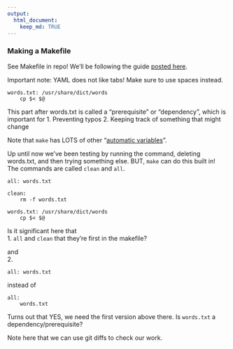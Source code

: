 ```yaml
---
output: 
  html_document:
    keep_md: TRUE
---
```

### Making a Makefile

See Makefile in repo! We'll be following the guide [posted here](http://stat545-ubc.github.io/automation04_make-activity.html).  

Important note: YAML does not like tabs! Make sure to use spaces instead.  

```
words.txt: /usr/share/dict/words
	cp $< $@
```

This part after words.txt is called a "prerequisite" or "dependency", which is important for
1. Preventing typos
2. Keeping track of something that might change

Note that `make` has LOTS of other "[automatic variables](https://www.gnu.org/software/make/manual/html_node/Automatic-Variables.html)".

Up until now we've been testing by running the command, deleting words.txt, and then trying something else.  BUT, `make` can do this built in!  The commands are called `clean` and `all`.  
```
all: words.txt

clean:
	rm -f words.txt
	
words.txt: /usr/share/dict/words
	cp $< $@
```

Is it significant here that  
1. `all` and `clean` that they're first in the makefile?

and  
2.  
```
all: words.txt
```

instead of 
```
all:
	words.txt
```

Turns out that YES, we need the first version above there.  Is `words.txt` a dependency/prerequisite?

Note here that we can use git diffs to check our work.  